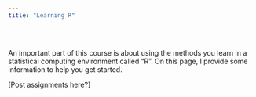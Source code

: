 ```yaml
---
title: "Learning R"
---
```


<br>

An important part of this course is about using the methods you learn in a statistical computing environment called "R". On this page, I provide some information to help you get started.


[Post assignments here?]